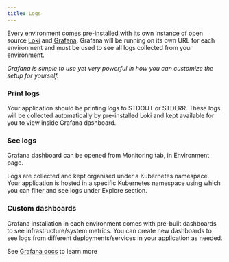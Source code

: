 ```yaml
---
title: Logs
---
```


Every environment comes pre-installed with its own instance of open source [Loki](https://grafana.com/oss/loki/) and
[Grafana](https://grafana.com/oss/). Grafana will be running on its own URL for each environment and must be used to see
all logs collected from your environment.

_Grafana is simple to use yet very powerful in how you can customize the setup for yourself._

### Print logs

Your application should be printing logs to STDOUT or STDERR. These logs will be collected automatically by
pre-installed Loki and kept available for you to view inside Grafana dashboard.

### See logs

Grafana dashboard can be opened from Monitoring tab, in Environment page.

Logs are collected and kept organised under a Kubernetes namespace. Your application is hosted in a specific Kubernetes
namespace using which you can filter and see logs under Explore section.

### Custom dashboards

Grafana installation in each environment comes with pre-built dashboards to see infrastructure/system metrics. You can
create new dashboards to see logs from different deployments/services in your application as needed.

<Info>See [Grafana docs](https://grafana.com/docs/grafana/latest/?pg=oss-graf&plcmt=resources) to learn more</Info>
